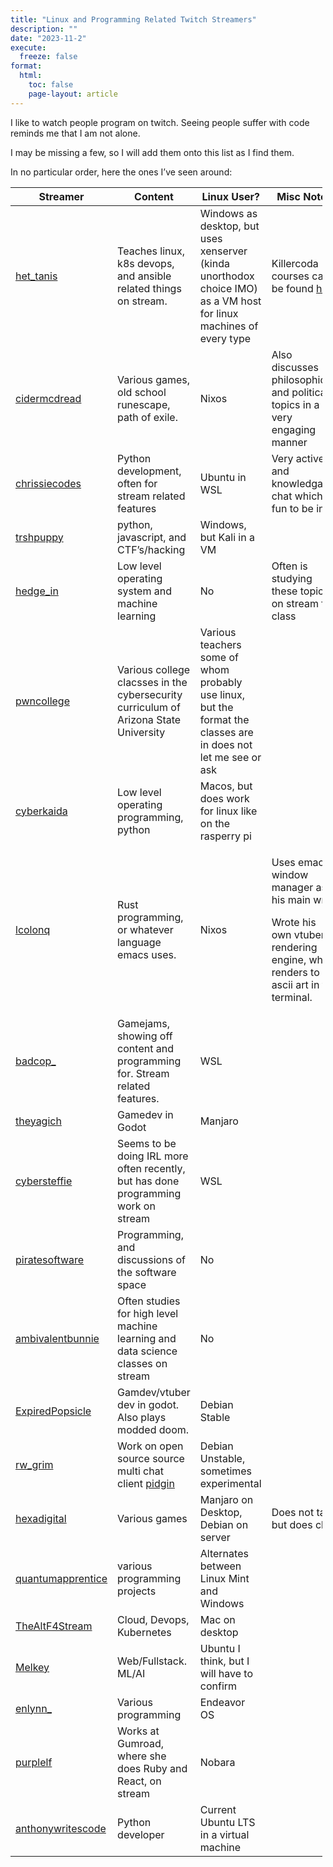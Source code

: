 ```yaml
---
title: "Linux and Programming Related Twitch Streamers"
description: ""
date: "2023-11-2"
execute:
  freeze: false
format:
  html:
    toc: false
    page-layout: article
---
```


I like to watch people program on twitch. Seeing people suffer with code reminds me that I am not alone.

I may be missing a few, so I will add them onto this list as I find them.

In no particular order, here the ones I've seen around:

+--------------------------------------------------------------+--------------------------------------------------------------------------------------+--------------------------------------------------------------------------------------------------------------------+------------------------------------------------------------------------------------+
| Streamer                                                     | Content                                                                              | Linux User?                                                                                                        | Misc Notes                                                                         |
+==============================================================+======================================================================================+====================================================================================================================+====================================================================================+
| [het_tanis](https://www.twitch.tv/het_tanis)                 | Teaches linux, k8s devops, and ansible related things on stream.                     | Windows as desktop, but uses xenserver (kinda unorthodox choice IMO) as a VM host for linux machines of every type | Killercoda courses can be found [here](https://killercoda.com/het-tanis)           |
+--------------------------------------------------------------+--------------------------------------------------------------------------------------+--------------------------------------------------------------------------------------------------------------------+------------------------------------------------------------------------------------+
| [cidermcdread](https://www.twitch.tv/cidermcdread)           | Various games, old school runescape, path of exile.                                  | Nixos                                                                                                              | Also discusses philosophical and political topics in a very engaging manner        |
+--------------------------------------------------------------+--------------------------------------------------------------------------------------+--------------------------------------------------------------------------------------------------------------------+------------------------------------------------------------------------------------+
| [chrissiecodes](https://www.twitch.tv/chrissiecodes)         | Python development, often for stream related features                                | Ubuntu in WSL                                                                                                      | Very active and knowledgable chat which is fun to be in.                           |
+--------------------------------------------------------------+--------------------------------------------------------------------------------------+--------------------------------------------------------------------------------------------------------------------+------------------------------------------------------------------------------------+
| [trshpuppy](https://www.twitch.tv/trshpuppy)                 | python, javascript, and CTF's/hacking                                                | Windows, but Kali in a VM                                                                                          |                                                                                    |
+--------------------------------------------------------------+--------------------------------------------------------------------------------------+--------------------------------------------------------------------------------------------------------------------+------------------------------------------------------------------------------------+
| [hedge_in](https://www.twitch.tv/hedge_in)                   | Low level operating system and machine learning                                      | No                                                                                                                 | Often is studying these topics on stream for class                                 |
+--------------------------------------------------------------+--------------------------------------------------------------------------------------+--------------------------------------------------------------------------------------------------------------------+------------------------------------------------------------------------------------+
| [pwncollege](https://www.twitch.tv/pwncollege)               | Various college clacsses in the cybersecurity curriculum of Arizona State University | Various teachers some of whom probably use linux, but the format the classes are in does not let me see or ask     |                                                                                    |
+--------------------------------------------------------------+--------------------------------------------------------------------------------------+--------------------------------------------------------------------------------------------------------------------+------------------------------------------------------------------------------------+
| [cyberkaida](https://www.twitch.tv/cyberkaida)               | Low level operating programming, python                                              | Macos, but does work for linux like on the rasperry pi                                                             |                                                                                    |
+--------------------------------------------------------------+--------------------------------------------------------------------------------------+--------------------------------------------------------------------------------------------------------------------+------------------------------------------------------------------------------------+
| [lcolonq](https://www.twitch.tv/lcolonq)                     | Rust programming, or whatever language emacs uses.                                   | Nixos                                                                                                              | Uses emacs window manager as his main wm.                                          |
|                                                              |                                                                                      |                                                                                                                    |                                                                                    |
|                                                              |                                                                                      |                                                                                                                    | Wrote his own vtuber rendering engine, which renders to ascii art in the terminal. |
+--------------------------------------------------------------+--------------------------------------------------------------------------------------+--------------------------------------------------------------------------------------------------------------------+------------------------------------------------------------------------------------+
| [badcop\_](https://www.twitch.tv/badcop_)                    | Gamejams, showing off content and programming for. Stream related features.          | WSL                                                                                                                |                                                                                    |
+--------------------------------------------------------------+--------------------------------------------------------------------------------------+--------------------------------------------------------------------------------------------------------------------+------------------------------------------------------------------------------------+
| [theyagich](https://www.twitch.tv/theyagich)                 | Gamedev in Godot                                                                     | Manjaro                                                                                                            |                                                                                    |
+--------------------------------------------------------------+--------------------------------------------------------------------------------------+--------------------------------------------------------------------------------------------------------------------+------------------------------------------------------------------------------------+
| [cybersteffie](https://www.twitch.tv/cybersteffie)           | Seems to be doing IRL more often recently, but has done programming work on stream   | WSL                                                                                                                |                                                                                    |
+--------------------------------------------------------------+--------------------------------------------------------------------------------------+--------------------------------------------------------------------------------------------------------------------+------------------------------------------------------------------------------------+
| [piratesoftware](https://www.twitch.tv/piratesoftware/)      | Programming, and discussions of the software space                                   | No                                                                                                                 |                                                                                    |
+--------------------------------------------------------------+--------------------------------------------------------------------------------------+--------------------------------------------------------------------------------------------------------------------+------------------------------------------------------------------------------------+
| [ambivalentbunnie](https://www.twitch.tv/ambivalentbunnie)   | Often studies for high level machine learning and data science classes on stream     | No                                                                                                                 |                                                                                    |
+--------------------------------------------------------------+--------------------------------------------------------------------------------------+--------------------------------------------------------------------------------------------------------------------+------------------------------------------------------------------------------------+
| [ExpiredPopsicle](https://www.twitch.tv/expiredpopsicle)     | Gamdev/vtuber dev in godot. Also plays modded doom.                                  | Debian Stable                                                                                                      |                                                                                    |
+--------------------------------------------------------------+--------------------------------------------------------------------------------------+--------------------------------------------------------------------------------------------------------------------+------------------------------------------------------------------------------------+
| [rw_grim](https://www.twitch.tv/rw_grim)                     | Work on open source source multi chat client [pidgin](https://pidgin.im/)            | Debian Unstable, sometimes experimental                                                                            |                                                                                    |
+--------------------------------------------------------------+--------------------------------------------------------------------------------------+--------------------------------------------------------------------------------------------------------------------+------------------------------------------------------------------------------------+
| [hexadigital](https://www.twitch.tv/hexadigital)             | Various games                                                                        | Manjaro on Desktop, Debian on server                                                                               | Does not talk, but does chat                                                       |
+--------------------------------------------------------------+--------------------------------------------------------------------------------------+--------------------------------------------------------------------------------------------------------------------+------------------------------------------------------------------------------------+
| [quantumapprentice](https://www.twitch.tv/quantumapprentice) | various programming projects                                                         | Alternates between Linux Mint and Windows                                                                          |                                                                                    |
+--------------------------------------------------------------+--------------------------------------------------------------------------------------+--------------------------------------------------------------------------------------------------------------------+------------------------------------------------------------------------------------+
| [TheAltF4Stream](https://www.twitch.tv/thealtf4stream)       | Cloud, Devops, Kubernetes                                                            | Mac on desktop                                                                                                     |                                                                                    |
+--------------------------------------------------------------+--------------------------------------------------------------------------------------+--------------------------------------------------------------------------------------------------------------------+------------------------------------------------------------------------------------+
| [Melkey](https://www.twitch.tv/melkey)                       | Web/Fullstack. ML/AI                                                                 | Ubuntu I think, but I will have to confirm                                                                         |                                                                                    |
+--------------------------------------------------------------+--------------------------------------------------------------------------------------+--------------------------------------------------------------------------------------------------------------------+------------------------------------------------------------------------------------+
| [enlynn\_](https://www.twitch.tv/enlynn_)                    | Various programming                                                                  | Endeavor OS                                                                                                        |                                                                                    |
+--------------------------------------------------------------+--------------------------------------------------------------------------------------+--------------------------------------------------------------------------------------------------------------------+------------------------------------------------------------------------------------+
| [purplelf](https://www.twitch.tv/purplelf)                   | Works at Gumroad, where she does Ruby and React, on stream                           | Nobara                                                                                                             |                                                                                    |
+--------------------------------------------------------------+--------------------------------------------------------------------------------------+--------------------------------------------------------------------------------------------------------------------+------------------------------------------------------------------------------------+
| [anthonywritescode](https://www.twitch.tv/anthonywritescode) | Python developer                                                                     | Current Ubuntu LTS in a virtual machine                                                                            |                                                                                    |
+--------------------------------------------------------------+--------------------------------------------------------------------------------------+--------------------------------------------------------------------------------------------------------------------+------------------------------------------------------------------------------------+